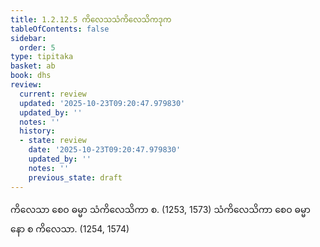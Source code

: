 ```yaml
---
title: 1.2.12.5 ကိလေသသံကိလေသိကဒုက
tableOfContents: false
sidebar:
  order: 5
type: tipitaka
basket: ab
book: dhs
review:
  current: review
  updated: '2025-10-23T09:20:47.979830'
  updated_by: ''
  notes: ''
  history:
  - state: review
    date: '2025-10-23T09:20:47.979830'
    updated_by: ''
    notes: ''
    previous_state: draft
---
```



<ReviewStatus review={frontmatter.review} showDetails={true} />

<HypothesisAnnotation frontmatter={frontmatter} />

<DynamicBreadcrumb />

<Division number="101" book="dhs" e="ch" v="29" p="13">

<Paragraph number="236" book="dhs">
ကိလေသာ စေဝ ဓမ္မာ သံကိလေသိကာ စ. (<Emphasis>1253, 1573</Emphasis>)
</Paragraph>

<Paragraph number="237" book="dhs">
သံကိလေသိကာ စေဝ ဓမ္မာ နော စ ကိလေသာ. (<Emphasis>1254, 1574</Emphasis>)
</Paragraph>
</Division>